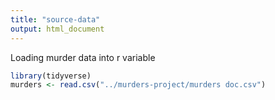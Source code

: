 ```yaml
---
title: "source-data"
output: html_document
---
```

Loading murder data into r variable 
```r
library(tidyverse)
murders <- read.csv("../murders-project/murders doc.csv")
```

